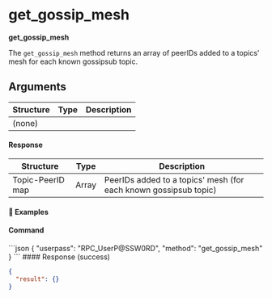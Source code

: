 
# get\_gossip\_mesh

**get\_gossip\_mesh**

The `get_gossip_mesh` method returns an array of peerIDs added to a topics' mesh for each known gossipsub topic.

## Arguments

| Structure | Type | Description |
| --------- | ---- | ----------- |
| (none)    |      |             |

#### Response

| Structure        | Type  | Description                                                      |
| ---------------- | ----- | ---------------------------------------------------------------- |
| Topic-PeerID map | Array | PeerIDs added to a topics' mesh (for each known gossipsub topic) |

#### 📌 Examples

#### Command

<CodeGroup title="" tag="POST" label="get_gossip_mesh" mm2MethodDecorate="true">
  ```json
  {
    "userpass": "RPC_UserP@SSW0RD",
    "method": "get_gossip_mesh"
  }
  ```
</CodeGroup>

<CollapsibleSection expandedText="Hide Response" collapsedText="Show Response">
  #### Response (success)

  ```json
  {
    "result": {}
  }
  ```
</CollapsibleSection>
